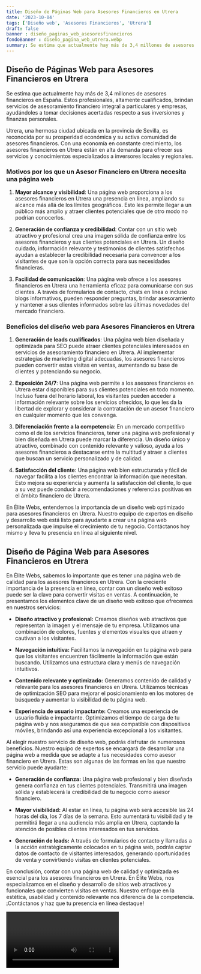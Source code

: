 ```yaml
---
title: Diseño de Páginas Web para Asesores Financieros en Utrera
date: '2023-10-04'
tags: ['Diseño web', 'Asesores Financieros', 'Utrera']
draft: false
banner : diseño_paginas_web_asesoresfinancieros
fondoBanner : diseño_pagina_web_utrera.webp
summary: Se estima que actualmente hay más de 3,4 millones de asesores financieros en España. Estos profesionales, altamente cualificados, brindan servicios de asesoramiento financiero integral a particulares y empresas, ayudándoles a tomar decisiones acertadas respecto a sus inversiones y finanzas personales.
---
```


## **Diseño de Páginas Web para Asesores Financieros en Utrera**

Se estima que actualmente hay más de 3,4 millones de asesores financieros en España. Estos profesionales, altamente cualificados, brindan servicios de asesoramiento financiero integral a particulares y empresas, ayudándoles a tomar decisiones acertadas respecto a sus inversiones y finanzas personales.

Utrera, una hermosa ciudad ubicada en la provincia de Sevilla, es reconocida por su prosperidad económica y su activa comunidad de asesores financieros. Con una economía en constante crecimiento, los asesores financieros en Utrera están en alta demanda para ofrecer sus servicios y conocimientos especializados a inversores locales y regionales.

### **Motivos por los que un Asesor Financiero en Utrera necesita una página web**

1. **Mayor alcance y visibilidad**: Una página web proporciona a los asesores financieros en Utrera una presencia en línea, ampliando su alcance más allá de los límites geográficos. Esto les permite llegar a un público más amplio y atraer clientes potenciales que de otro modo no podrían conocerlos.

2. **Generación de confianza y credibilidad**: Contar con un sitio web atractivo y profesional crea una imagen sólida de confianza entre los asesores financieros y sus clientes potenciales en Utrera. Un diseño cuidado, información relevante y testimonios de clientes satisfechos ayudan a establecer la credibilidad necesaria para convencer a los visitantes de que son la opción correcta para sus necesidades financieras.

3. **Facilidad de comunicación**: Una página web ofrece a los asesores financieros en Utrera una herramienta eficaz para comunicarse con sus clientes. A través de formularios de contacto, chats en línea o incluso blogs informativos, pueden responder preguntas, brindar asesoramiento y mantener a sus clientes informados sobre las últimas novedades del mercado financiero.

### **Beneficios del diseño web para Asesores Financieros en Utrera**

1. **Generación de leads cualificados**: Una página web bien diseñada y optimizada para SEO puede atraer clientes potenciales interesados en servicios de asesoramiento financiero en Utrera. Al implementar estrategias de marketing digital adecuadas, los asesores financieros pueden convertir estas visitas en ventas, aumentando su base de clientes y potenciando su negocio.

2. **Exposición 24/7**: Una página web permite a los asesores financieros en Utrera estar disponibles para sus clientes potenciales en todo momento. Incluso fuera del horario laboral, los visitantes pueden acceder a información relevante sobre los servicios ofrecidos, lo que les da la libertad de explorar y considerar la contratación de un asesor financiero en cualquier momento que les convenga.

3. **Diferenciación frente a la competencia**: En un mercado competitivo como el de los servicios financieros, tener una página web profesional y bien diseñada en Utrera puede marcar la diferencia. Un diseño único y atractivo, combinado con contenido relevante y valioso, ayuda a los asesores financieros a destacarse entre la multitud y atraer a clientes que buscan un servicio personalizado y de calidad.

4. **Satisfacción del cliente**: Una página web bien estructurada y fácil de navegar facilita a los clientes encontrar la información que necesitan. Esto mejora su experiencia y aumenta la satisfacción del cliente, lo que a su vez puede conducir a recomendaciones y referencias positivas en el ámbito financiero de Utrera.

En Élite Webs, entendemos la importancia de un diseño web optimizado para asesores financieros en Utrera. Nuestro equipo de expertos en diseño y desarrollo web está listo para ayudarte a crear una página web personalizada que impulse el crecimiento de tu negocio. Contáctanos hoy mismo y lleva tu presencia en línea al siguiente nivel.

<GifSeo />

<Cta />

## Diseño de Página Web para Asesores Financieros en Utrera

En Élite Webs, sabemos lo importante que es tener una página web de calidad para los asesores financieros en Utrera. Con la creciente importancia de la presencia en línea, contar con un diseño web exitoso puede ser la clave para convertir visitas en ventas. A continuación, te presentamos los elementos clave de un diseño web exitoso que ofrecemos en nuestros servicios:

- **Diseño atractivo y profesional:** Creamos diseños web atractivos que representan la imagen y el mensaje de tu empresa. Utilizamos una combinación de colores, fuentes y elementos visuales que atraen y cautivan a los visitantes.

- **Navegación intuitiva:** Facilitamos la navegación en tu página web para que los visitantes encuentren fácilmente la información que están buscando. Utilizamos una estructura clara y menús de navegación intuitivos.

- **Contenido relevante y optimizado:** Generamos contenido de calidad y relevante para los asesores financieros en Utrera. Utilizamos técnicas de optimización SEO para mejorar el posicionamiento en los motores de búsqueda y aumentar la visibilidad de tu página web.

- **Experiencia de usuario impactante:** Creamos una experiencia de usuario fluida e impactante. Optimizamos el tiempo de carga de tu página web y nos aseguramos de que sea compatible con dispositivos móviles, brindando así una experiencia excepcional a los visitantes.

Al elegir nuestro servicio de diseño web, podrás disfrutar de numerosos beneficios. Nuestro equipo de expertos se encargará de desarrollar una página web a medida que se adapte a tus necesidades como asesor financiero en Utrera. Estas son algunas de las formas en las que nuestro servicio puede ayudarte:

- **Generación de confianza:** Una página web profesional y bien diseñada genera confianza en tus clientes potenciales. Transmitirá una imagen sólida y establecerá la credibilidad de tu negocio como asesor financiero.

- **Mayor visibilidad:** Al estar en línea, tu página web será accesible las 24 horas del día, los 7 días de la semana. Esto aumentará tu visibilidad y te permitirá llegar a una audiencia más amplia en Utrera, captando la atención de posibles clientes interesados en tus servicios.

- **Generación de leads:** A través de formularios de contacto y llamadas a la acción estratégicamente colocados en tu página web, podrás captar datos de contacto de visitantes interesados, generando oportunidades de venta y convirtiendo visitas en clientes potenciales.

En conclusión, contar con una página web de calidad y optimizada es esencial para los asesores financieros en Utrera. En Élite Webs, nos especializamos en el diseño y desarrollo de sitios web atractivos y funcionales que convierten visitas en ventas. Nuestro enfoque en la estética, usabilidad y contenido relevante nos diferencia de la competencia. ¡Contáctanos y haz que tu presencia en línea destaque!

<Video />

<CtaBot job='Asesores Financieros' city='Utrera'/>

<Gmaps query='Utrera+españa+maps' />